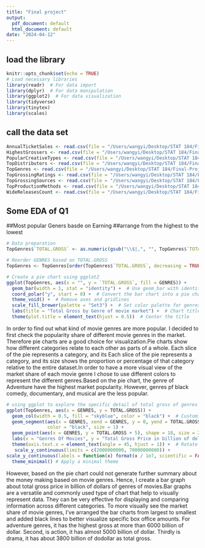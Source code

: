```yaml
---
title: "Final project"
output:
  pdf_document: default
  html_document: default
date: "2024-04-12"
---
```


## load the library 
```r
knitr::opts_chunk$set(echo = TRUE)
# Load necessary libraries
library(readr)  # For data import
library(dplyr)  # For data manipulation
library(ggplot2)  # For data visualization
library(tidyverse)
library(tinytex)
library(scales)

```


## call the data set

```r
AnnualTicketSales <- read.csv(file = "/Users/wangyi/Desktop/STAT 184/Final-Project/final project/AnnualTicketSales.csv")
HighestGrossers <- read.csv(file = "/Users/wangyi/Desktop/STAT 184/Final-Project/final project/HighestGrossers.csv")
PopularCreativeTypes <- read.csv(file = "/Users/wangyi/Desktop/STAT 184/Final-Project/final project/PopularCreativeTypes.csv")
TopDistributors <- read.csv(file = "/Users/wangyi/Desktop/STAT 184/Final-Project/final project/TopDistributors.csv")
TopGenres <- read.csv(file = "/Users/wangyi/Desktop/STAT 184/Final-Project/final project/TopGenres.csv")
TopGrossingRatings <- read.csv(file = "/Users/wangyi/Desktop/STAT 184/Final-Project/final project/TopGrossingRatings.csv")
TopGrossingSources <- read.csv(file = "/Users/wangyi/Desktop/STAT 184/Final-Project/final project/TopGrossingSources.csv")
TopProductionMethods <- read.csv(file = "/Users/wangyi/Desktop/STAT 184/Final-Project/final project/TopProductionMethods.csv")
WideReleasesCount <- read.csv(file = "/Users/wangyi/Desktop/STAT 184/Final-Project/final project/WideReleasesCount.csv")


```



## Some EDA of Q1
##Most popular Geners basde on Earning
##arrange from the highest to the lowest
```r
# Data preparation
TopGenres$`TOTAL.GROSS` <- as.numeric(gsub("\\$|,", "", TopGenres$`TOTAL.GROSS`))

# Reorder GENRES based on TOTAL.GROSS
TopGenres <- TopGenres[order(TopGenres$`TOTAL.GROSS`, decreasing = TRUE), ]

# Create a pie chart using ggplot2
ggplot(TopGenres, aes(x = "", y = `TOTAL.GROSS`, fill = GENRES)) +
  geom_bar(width = 1, stat = "identity") +  # Use geom_bar with identity stat to create pie chart effect
  coord_polar("y", start = 0) +  # Convert the bar chart into a pie chart
  theme_void() +  # Remove axes and gridlines
  scale_fill_brewer(palette = "Set3") +  # Set color palette for genres
  labs(title = "Total Gross by Genre of movie market") +  # Chart title
  theme(plot.title = element_text(hjust = 0.5))  # Center the title

```
In order to find out what kind of movie genres are more popular. I decided to first check the popularity share of different movie genres in the market. Therefore pie charts are a good choice for visualization.Pie charts show how different categories relate to each other as parts of a whole. Each slice of the pie represents a category, and its Each slice of the pie represents a category, and its size shows the proportion or percentage of that category relative to the entire dataset.In order to have a more visual view of the market share of each movie genre I chose to use different colors to represent the different genres.Based on the pie chart, the genre of Adventure have the highest market popularity. However, genres pf black comedy, documentary, and musical are the less popular.


```r
# using ggplot to explore the specific detail of total gross of genres
ggplot(TopGenres, aes(x = GENRES, y = TOTAL.GROSS)) +
  geom_col(width = 0.5, fill = "skyblue", color = "black") +  # Customize bar appearance
  geom_segment(aes(x = GENRES, xend = GENRES, y = 0, yend = TOTAL.GROSS + 5),  # Add pin segments
               color = "black", size = 1) +
  geom_point(aes(x = GENRES, y = TOTAL.GROSS + 5), shape = 18, size = 2.5, color = "black") +  # Add pin heads
  labs(x = "Genres Of Movies", y = "Total Gross Price in billion of dollars", title = "Bar Graph Of Total Gross Price In Billion Of Dollars by Genres Of Movies") +  # Customize labels
  theme(axis.text.x = element_text(angle = 45, hjust = 1)) +  # Rotate x-axis labels
   scale_y_continuous(limits = c(2000000000, 70000000000)) +
scale_y_continuous(labels = function(x) format(x / 1e7, scientific = FALSE, big.mark = ",", decimal.mark = ".", suffix = "B")) +
  theme_minimal() # Apply a minimal theme
```
However, based on the pie chart could not generate further summary about the money making based on movie genres. Hence, I create a bar graph about total gross price in billion of dollars of genres of movies.Bar graphs are a versatile and commonly used type of chart that help to visually represent data. They can be very effective for displaying and comparing information across different categories. To more visually see the market share of movie genres, I've arranged the bar charts from largest to smallest and added black lines to better visualize specific box office amounts. For adventure genres, it has the highest gross at more than 6000 billion of dollar. Second, is action, it has almost 5000 billion of dollar. Thirdly is drama, it has about 3800 billion of dodollar as total gross. 